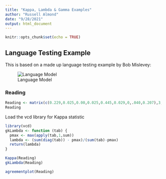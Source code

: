 ---
title: "Kappa, Lambda & Gamma Examples"
author: "Russell Almond"
date: "9/28/2021"
output: html_document
---

```{r setup, include=FALSE}
knitr::opts_chunk$set(echo = TRUE)
```

## Language Testing Example

This is based on a made up language testing example by Bob Mislevey:

![Language Model](ILanguage.png)

### Reading

```{r}
Reading <- matrix(c(0.229,0.025,0.00,0.025,0.445,0.029,0,.040,0.207),3,3,byrow=TRUE)
Reading
```
Load the vcd library for Kappa statistic
```{r Load}
library(vcd)
gkLambda <- function (tab) {
  pmax <- max(apply(tab,1,sum))
  lambda <- (sum(diag(tab)) - pmax)/(sum(tab)-pmax)
  return(lambda)
}
```
```{r Kappa}
Kappa(Reading)
gkLambda(Reading)
```

```{r}
agreementplot(Reading)
```

